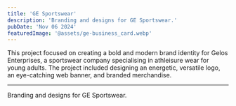 ```yaml
---
title: 'GE Sportswear'
description: 'Branding and designs for GE Sportswear.'
pubDate: 'Nov 06 2024'
featuredImage: '@assets/ge-business_card.webp'
---
```




This project focused on creating a bold and modern brand identity for Gelos Enterprises, a sportswear company specialising in athleisure wear for young adults. The project included designing an energetic, versatile logo, an eye-catching web banner, and branded merchandise.



---


<ProjectImage path={image1} alt="GE Business card"/>
<ProjectImage path={image3} alt="GE Business card"/>
<ProjectImage path={image4} alt="GE Business card"/>
<ProjectImage path={image2} alt="GE Business card"/>

Branding and designs for GE Sportswear.
